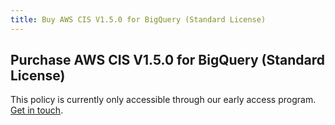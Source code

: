 ```yaml
---
title: Buy AWS CIS V1.5.0 for BigQuery (Standard License)
---
```


## Purchase AWS CIS V1.5.0 for BigQuery (Standard License)

This policy is currently only accessible through our early access program. [Get in touch](/contact-policies).
